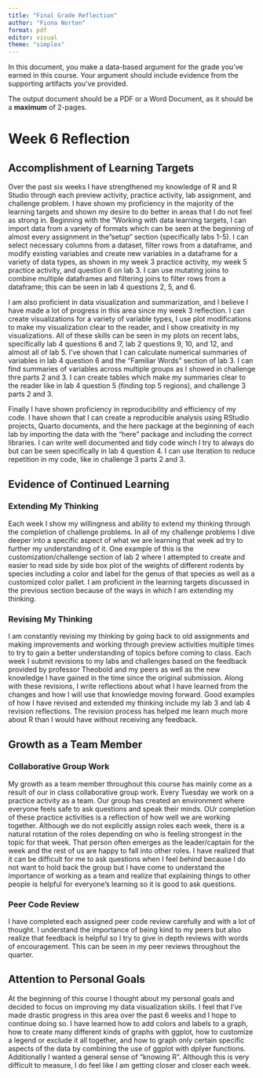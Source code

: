 ```yaml
---
title: "Final Grade Reflection"
author: "Fiona Norton"
format: pdf
editor: visual
theme: "simplex"
---
```


In this document, you make a data-based argument for the grade you've earned in this course. Your argument should include evidence from the supporting artifacts you've provided.

The output document should be a PDF or a Word Document, as it should be a **maximum** of 2-pages.

# Week 6 Reflection

## Accomplishment of Learning Targets

Over the past six weeks I have strengthened my knowledge of R and R Studio through each preview activity, practice activity, lab assignment, and challenge problem. I have shown my proficiency in the majority of the learning targets and shown my desire to do better in areas that I do not feel as strong in. Beginning with the "Working with data learning targets, I can import data from a variety of formats which can be seen at the beginning of almost every assignment in the"setup" section (specifically labs 1-5). I can select necessary columns from a dataset, filter rows from a dataframe, and modify existing variables and create new variables in a dataframe for a variety of data types, as shown in my week 3 practice activity, my week 5 practice activity, and question 6 on lab 3. I can use mutating joins to combine multiple dataframes and filtering joins to filter rows from a dataframe; this can be seen in lab 4 questions 2, 5, and 6.

I am also proficient in data visualization and summarization, and I believe I have made a lot of progress in this area since my week 3 reflection. I can create visualizations for a variety of variable types, I use plot modifications to make my visualization clear to the reader, and I show creativity in my visualizations. All of these skills can be seen in my plots on recent labs, specifically lab 4 questions 6 and 7, lab 2 questions 9, 10, and 12, and almost all of lab 5. I've shown that I can calculate numerical summaries of variables in lab 4 question 6 and the "Familiar Words" section of lab 3. I can find summaries of variables across multiple groups as I showed in challenge thre parts 2 and 3. I can create tables which make my summaries clear to the reader like in lab 4 question 5 (finding top 5 regions), and challenge 3 parts 2 and 3.

Finally I have shown proficiency in reproducibility and efficiency of my code. I have shown that I can create a reproducible analysis using RStudio projects, Quarto documents, and the here package at the beginning of each lab by importing the data with the "here" package and including the correct libraries. I can write well documented and tidy code winch I try to always do but can be seen specifically in lab 4 question 4. I can use iteration to reduce repetition in my code, like in challenge 3 parts 2 and 3.

## Evidence of Continued Learning

### Extending My Thinking

Each week I show my willingness and ability to extend my thinking through the completion of challenge problems. In all of my challenge problems I dive deeper into a specific aspect of what we are learning that week ad try to further my understanding of it. One example of this is the customization/challenge section of lab 2 where I attempted to create and easier to read side by side box plot of the weights of different rodents by species including a color and label for the genus of that species as well as a customized color pallet. I am proficient in the learning targets discussed in the previous section because of the ways in which I am extending my thinking.

### Revising My Thinking

I am constantly revising my thinking by going back to old assignments and making improvements and working through preview activities multiple times to try to gain a better understanding of topics before coming to class. Each week I submit revisions to my labs and challenges based on the feedback provided by professor Theobold and my peers as well as the new knowledge I have gained in the time since the original submission. Along with these revisions, I write reflections about what I have learned from the changes and how I will use that knowledge moving forward. Good examples of how I have revised and extended my thinking include my lab 3 and lab 4 revision reflections. The revision process has helped me learn much more about R than I would have without receiving any feedback.

## Growth as a Team Member

### Collaborative Group Work

My growth as a team member throughout this course has mainly come as a result of our in class collaborative group work. Every Tuesday we work on a practice activity as a team. Our group has created an environment where everyone feels safe to ask questions and speak their minds. OUr completion of these practice activities is a reflection of how well we are working together. Although we do not explicitly assign roles each week, there is a natural rotation of the roles depending on who is feeling strongest in the topic for that week. That person often emerges as the leader/captain for the week and the rest of us are happy to fall into other roles. I have realized that it can be difficult for me to ask questions when I feel behind because I do not want to hold back the group but I have come to understand the importance of working as a team and realize that explaining things to other people is helpful for everyone's learning so it is good to ask questions.

### Peer Code Review

I have completed each assigned peer code review carefully and with a lot of thought. I understand the importance of being kind to my peers but also realize that feedback is helpful so I try to give in depth reviews with words of encouragement. This can be seen in my peer reviews throughout the quarter.

## Attention to Personal Goals

At the beginning of this course I thought about my personal goals and decided to focus on improving my data visualization skills. I feel that I've made drastic progress in this area over the past 6 weeks and I hope to continue doing so. I have learned how to add colors and labels to a graph, how to create many different kinds of graphs with ggplot, how to customize a legend or exclude it all together, and how to graph only certain specific aspects of the data by combining the use of ggplot with dplyer functions. Additionally I wanted a general sense of "knowing R". Although this is very difficult to measure, I do feel like I am getting closer and closer each week.
